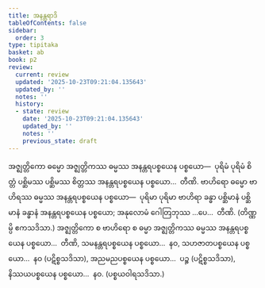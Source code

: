 ```yaml
---
title: အနန္တရာဒိ
tableOfContents: false
sidebar:
  order: 3
type: tipitaka
basket: ab
book: p2
review:
  current: review
  updated: '2025-10-23T09:21:04.135643'
  updated_by: ''
  notes: ''
  history:
  - state: review
    date: '2025-10-23T09:21:04.135643'
    updated_by: ''
    notes: ''
    previous_state: draft
---
```



<ReviewStatus review={frontmatter.review} showDetails={true} />

<HypothesisAnnotation frontmatter={frontmatter} />

<DynamicBreadcrumb />

<Division number="343" book="p2" e="ch" v="38" p="185">

<Paragraph number="3166" book="p2">
အဇ္ဈတ္တိကော ဓမ္မော အဇ္ဈတ္တိကဿ ဓမ္မဿ အနန္တရပစ္စယေန ပစ္စယော—  ပုရိမံ ပုရိမံ စိတ္တံ ပစ္ဆိမဿ ပစ္ဆိမဿ စိတ္တဿ အနန္တရပစ္စယေန ပစ္စယော…  တီဏိ.
</Paragraph>

<Paragraph number="3167" book="p2">
ဗာဟိရော ဓမ္မော ဗာဟိရဿ ဓမ္မဿ အနန္တရပစ္စယေန ပစ္စယော—  ပုရိမာ ပုရိမာ ဗာဟိရာ ခန္ဓာ ပစ္ဆိမာနံ ပစ္ဆိမာနံ ခန္ဓာနံ အနန္တရပစ္စယေန ပစ္စယော; အနုလောမံ ဂေါတြဘုဿ …ပေ…  တီဏိ. (တိဏ္ဏမ္ပိ ဧကသဒိသာ.)
</Paragraph>

<Paragraph number="3168" book="p2">
အဇ္ဈတ္တိကော စ ဗာဟိရော စ ဓမ္မာ အဇ္ဈတ္တိကဿ ဓမ္မဿ အနန္တရပစ္စယေန ပစ္စယော…  တီဏိ, သမနန္တရပစ္စယေန ပစ္စယော…  နဝ, သဟဇာတပစ္စယေန ပစ္စယော…  နဝ (ပဋိစ္စသဒိသာ), အညမညပစ္စယေန ပစ္စယော…  ပဉ္စ (ပဋိစ္စသဒိသာ), နိဿယပစ္စယေန ပစ္စယော…  နဝ. (ပစ္စယဝါရသဒိသာ.)
</Paragraph>
</Division>